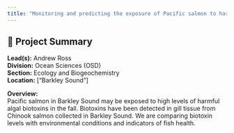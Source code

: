 ```yaml
---
title: "Monitoring and predicting the exposure of Pacific salmon to harmful algal biotoxins"
---
```


## 🧬 Project Summary

**Lead(s):** Andrew Ross  
**Division:** Ocean Sciences (OSD)  
**Section:** Ecology and Biogeochemistry   
**Location:** ["Barkley Sound"]  

**Overview:**  
Pacific salmon in Barkley Sound may be exposed to high levels of harmful algal biotoxins in the fall. Biotoxins have been detected in gill tissue from Chinook salmon collected in Barkley Sound.
We are comparing biotoxin levels with environmental conditions and indicators of fish health.  
